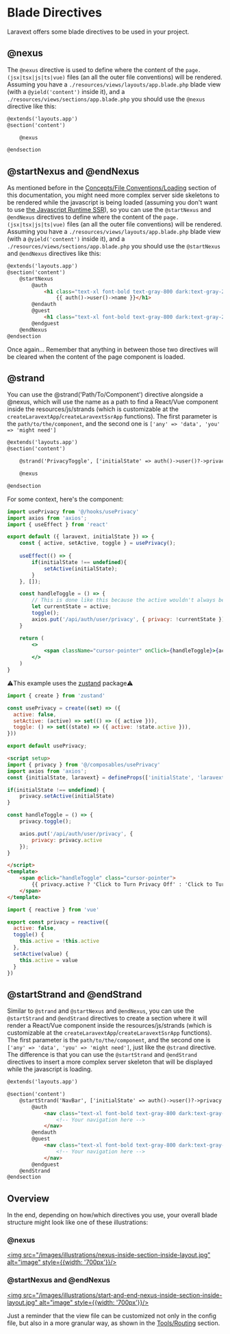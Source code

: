 
# Blade Directives 

Laravext offers some blade directives to be used in your project.

## @nexus

The `@nexus` directive is used to define where the content of the `page.(jsx|tsx|js|ts|vue)` files (an all the outer file conventions) will be rendered. Assuming you have a `./resources/views/layouts/app.blade.php` blade view (with a `@yield('content')` inside it), and a `./resources/views/sections/app.blade.php` you should use the `@nexus` directive like this:

```html
@extends('layouts.app')
@section('content')

    @nexus

@endsection
```

## @startNexus and @endNexus

As mentioned before in the [Concepts/File Conventions/Loading](/docs/concepts/file-conventions#loading) section of this documentation, you might need more complex server side skeletons to be rendered while the javascript is being loaded (assuming you don't want to use [the Javascript Runtime SSR](/docs/server-side-rendering#javascript-runtime)), so you can use the `@startNexus` and `@endNexus` directives to define where the content of the `page.(jsx|tsx|js|ts|vue)` files (an all the outer file conventions) will be rendered. Assuming you have a `./resources/views/layouts/app.blade.php` blade view (with a `@yield('content')` inside it), and a `./resources/views/sections/app.blade.php` you should use the `@startNexus` and `@endNexus` directives like this:

```html
@extends('layouts.app')
@section('content')
    @startNexus
        @auth
            <h1 class="text-xl font-bold text-gray-800 dark:text-gray-200">Welcome back,
                {{ auth()->user()->name }}</h1>
        @endauth
        @guest
            <h1 class="text-xl font-bold text-gray-800 dark:text-gray-200">Welcome, stranger</h1>
        @endguest
    @endNexus
@endsection
```

Once again... Remember that anything in between those two directives will be cleared when the content of the page component is loaded.

## @strand

You can use the @strand('Path/To/Component') directive alongside a @nexus, which will use the name as a path to find a React/Vue component inside the resources/js/strands (which is customizable at the `createLaravextApp`/`createLaravextSsrApp` functions). The first parameter is the `path/to/the/component`, and the second one is `['any' => 'data', 'you' => 'might need']`

```html
@extends('layouts.app')
@section('content')

    @strand('PrivacyToggle', ['initialState' => auth()->user()?->privacy ?? false])

    @nexus

@endsection
```

For some context, here's the component:

<Tabs>

<TabItem value="React" label="React">

<Tabs>

<TabItem value="PrivacyToggle.jsx" label="PrivacyToggle.jsx">

```jsx
import usePrivacy from '@/hooks/usePrivacy'
import axios from 'axios';
import { useEffect } from 'react'

export default ({ laravext, initialState }) => {
    const { active, setActive, toggle } = usePrivacy();
    
    useEffect(() => {
        if(initialState !== undefined){
            setActive(initialState);
        }
    }, []);

    const handleToggle = () => {
        // This is done like this because the active wouldn't always be updated immediately
        let currentState = active;
        toggle();
        axios.put('/api/auth/user/privacy', { privacy: !currentState })
    }

    return (
        <>
            <span className="cursor-pointer" onClick={handleToggle}>{active ? 'Click to Turn Privacy Off' : 'Click to Turn Privacy On'}</span>
        </>
    )
}
```
</TabItem>
<TabItem value="usePrivacy.js" label="usePrivacy.js">

⚠️This example uses the [zustand](https://github.com/pmndrs/zustand) package⚠️

```js
import { create } from 'zustand'

const usePrivacy = create((set) => ({
  active: false,
  setActive: (active) => set(() => ({ active })),
  toggle: () => set((state) => ({ active: !state.active })),
}))

export default usePrivacy;
```

  </TabItem>
</Tabs>

  </TabItem>
  <TabItem value="Vue" label="Vue">

<Tabs>

<TabItem value="PrivacyToggle.vue" label="PrivacyToggle.vue">

```html
<script setup>
import { privacy } from '@/composables/usePrivacy'
import axios from 'axios';
const {initialState, laravext} = defineProps(['initialState', 'laravext'])

if(initialState !== undefined) {
    privacy.setActive(initialState)
}

const handleToggle = () => {
    privacy.toggle();

    axios.put('/api/auth/user/privacy', {
        privacy: privacy.active
    });
}

</script>
<template>
    <span @click="handleToggle" class="cursor-pointer">
        {{ privacy.active ? 'Click to Turn Privacy Off' : 'Click to Turn Privacy On' }}
    </span>
</template>
```
</TabItem>
<TabItem value="usePrivacy.js" label="usePrivacy.js">

```js
import { reactive } from 'vue'

export const privacy = reactive({
  active: false,
  toggle() {
    this.active = !this.active
  },
  setActive(value) {
    this.active = value
  }
})
```

  </TabItem>
</Tabs>

  </TabItem>
</Tabs>


## @startStrand and @endStrand

Similar to `@strand` and `@startNexus` and `@endNexus`, you can use the `@startStrand` and `@endStrand` directives to create a section where it will render  a React/Vue component inside the resources/js/strands (which is customizable at the `createLaravextApp`/`createLaravextSsrApp` functions). The first parameter is the `path/to/the/component`, and the second one is `['any' => 'data', 'you' => 'might need']`, just like the `@strand` directive. The difference is that you can use the `@startStrand` and `@endStrand` directives to insert a more complex server skeleton that will be displayed while the javascript is loading.

```html
@extends('layouts.app')

@section('content')
    @startStrand('NavBar', ['initialState' => auth()->user()?->privacy ?? false])
        @auth
            <nav class="text-xl font-bold text-gray-800 dark:text-gray-200">
                <!-- Your navigation here -->
            </nav>
        @endauth
        @guest
            <nav class="text-xl font-bold text-gray-800 dark:text-gray-200">
                <!-- Your navigation here -->
            </nav>
        @endguest
    @endStrand
@endsection
```

## Overview 

In the end, depending on how/which directives you use, your overall blade structure might look like one of these illustrations:

### @nexus
<a
href="/images/illustrations/nexus-inside-section-inside-layout.jpg" target="_blank">
<img src="/images/illustrations/nexus-inside-section-inside-layout.jpg" alt="image" style={{width: '700px'}}/>
</a>

### @startNexus and @endNexus
<a
href="/images/illustrations/start-and-end-nexus-inside-section-inside-layout.jpg" target="_blank">
<img src="/images/illustrations/start-and-end-nexus-inside-section-inside-layout.jpg" alt="image" style={{width: '700px'}}/>
</a>

Just a reminder that the view file can be customized not only in the config file, but also in a more granular way, as shown in the [Tools/Routing](/docs/tools/routing) section.